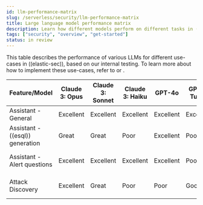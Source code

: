 ```yaml
---
id: llm-performance-matrix
slug: /serverless/security/llm-performance-matrix
title: Large language model performance matrix
description: Learn how different models perform on different tasks in ((elastic-sec)).
tags: ["security", "overview", "get-started"]
status: in review
---
```


This table describes the performance of various LLMs for different use-cases in ((elastic-sec)), based on our internal testing. To learn more about how to implement these use-cases, refer to <DocLink id="attackDiscovery" text="Attack discovery"/> or <DocLink id="serverlessSecurityAIAssistant" text="AI Assistant"/>.

| Feature/Model                | Claude 3: Opus  | Claude 3: Sonnet  | Claude 3: Haiku  | GPT-4o  | GPT-4 Turbo  | GPT-4 32K |
|------------------------------|-----------------|-------------------|------------------|---------|--------------|-----------|
| Assistant - General          | Excellent       | Excellent         | Excellent        | Excellent| Excellent    | Excellent |
| Assistant - ((esql)) generation| Great           | Great             | Poor             | Excellent| Poor        | Excellent |
| Assistant - Alert questions  | Excellent       | Excellent         | Excellent        | Excellent| Poor        | Good (limited context) |
| Attack Discovery             | Excellent       | Great             | Poor             | Poor     | Good        | Good (limited context) |
